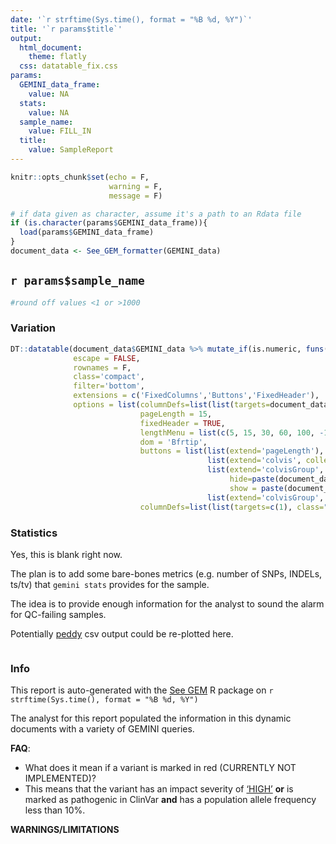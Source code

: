 ```yaml
---
date: '`r strftime(Sys.time(), format = "%B %d, %Y")`'
title: '`r params$title`'
output: 
  html_document:
    theme: flatly
  css: datatable_fix.css
params:
  GEMINI_data_frame:
    value: NA
  stats:
    value: NA
  sample_name:
    value: FILL_IN
  title:
    value: SampleReport
---
```


```r
knitr::opts_chunk$set(echo = F,
                      warning = F,
                      message = F)
```

```r
# if data given as character, assume it's a path to an Rdata file
if (is.character(params$GEMINI_data_frame)){
  load(params$GEMINI_data_frame)
}
document_data <- See_GEM_formatter(GEMINI_data)
```


## `r params$sample_name` {.tabset}
```r
#round off values <1 or >1000

```

### Variation
```r

DT::datatable(document_data$GEMINI_data %>% mutate_if(is.numeric, funs(as.numeric(formatC(., format = "e", digits = 2)))), #width=1200, 
              escape = FALSE,
              rownames = F, 
              class='compact', 
              filter='bottom',
              extensions = c('FixedColumns','Buttons','FixedHeader'),
              options = list(columnDefs=list(list(targets=document_data$neg_core_index-1, visible = FALSE)),
                             pageLength = 15,
                             fixedHeader = TRUE,
                             lengthMenu = list(c(5, 15, 30, 60, 100, -1), list('5', '15', '30', '60', '100', 'All')),
                             dom = 'Bfrtip',
                             buttons = list(list(extend='pageLength'),
                                            list(extend='colvis', collectionLayout='four-column'),
                                            list(extend='colvisGroup', text='Core Fields', 
                                                 hide=paste(document_data$neg_core_index-1, collapse = ','), 
                                                 show = paste(document_data$core_index-1, collapse = ',')),
                                            list(extend='colvisGroup', text='Show All', show = ':hidden' )),
                             columnDefs=list(list(targets=c(1), class="dt-left")))) 

```

### Statistics

Yes, this is blank right now.

The plan is to add some bare-bones metrics (e.g. number of SNPs, INDELs, ts/tv) that 
`gemini stats` provides for the sample.

The idea is to provide enough information for the analyst to sound the alarm for 
QC-failing samples. 

Potentially [peddy](http://peddy.readthedocs.io/en/latest/) csv output could be 
re-plotted here. 
```r


```

### Info

This report is auto-generated with the [See GEM](https://github.com/davemcg/See_GEM) R package on `r strftime(Sys.time(), format = "%B %d, %Y")`

The analyst for this report populated the information in this dynamic documents with a variety of GEMINI queries. 

**FAQ**:

* What does it mean if a variant is marked in red (CURRENTLY NOT IMPLEMENTED)?
* This means that the variant has an impact severity of ['HIGH'](http://gemini.readthedocs.io/en/latest/content/database_schema.html#details-of-the-impact-and-impact-severity-columns) **or** is marked as pathogenic in ClinVar **and** has a population allele frequency less than 10%. 

**WARNINGS/LIMITATIONS** 


